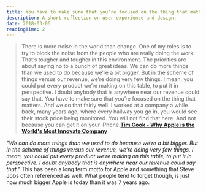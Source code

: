 ```yaml
---
title: You have to make sure that you’re focused on the thing that matters.
description: A short reflection on user experience and design.
date: 2018-03-06
readingTime: 2
---
```


>There is more noise in the world than change. One of my roles is to try to block the noise from the people who are really doing the work. That’s tougher and tougher in this environment. The priorities are about saying no to a bunch of great ideas. We can do more things than we used to do because we’re a bit bigger. But in the scheme of things versus our revenue, we’re doing very few things. I mean, you could put every product we’re making on this table, to put it in perspective. I doubt anybody that is anywhere near our revenue could say that. You have to make sure that you’re focused on the thing that matters. And we do that fair­­ly well. I worked at a company a while back, many years ago, where every hallway you go in, you would see their stock price being monitored. You will not find that here. And not because you can get it on your iPhone.**[Tim Cook - Why Apple is the World's Most Innovate Company](https://www.fastcompany.com/40525409/why-apple-is-the-worlds-most-innovative-company)**

_"We can do more things than we used to do because we’re a bit bigger. But in the scheme of things versus our revenue, we’re doing very few things. I mean, you could put every product we’re making on this table, to put it in perspective. I doubt anybody that is anywhere near our revenue could say that."_ This has been a long term motto for Apple and something that Steve Jobs often referenced as well. What people tend to forget though, is just how much bigger Apple is today than it was 7 years ago.